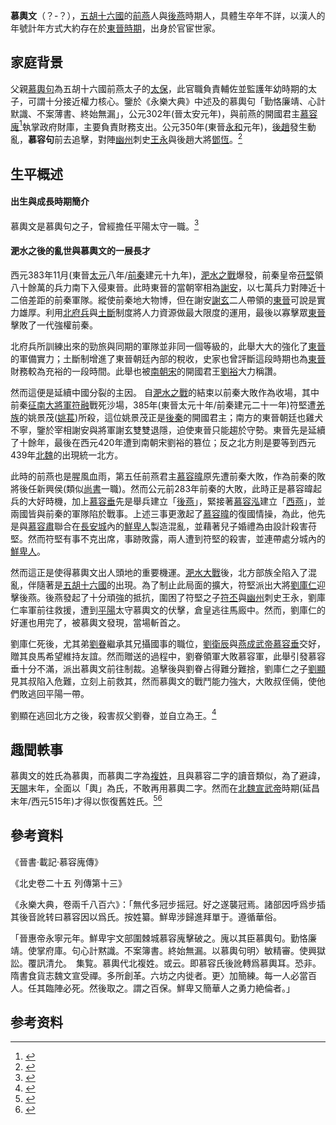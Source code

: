 {{Expert needed|subject=歷史|time=2020-12-13}}

'''慕輿文'''（？-？），[[五胡十六國|五胡十六國]]的[[前燕|前燕]]人與[[後燕|後燕]]時期人，具體生卒年不詳，以漢人的年號計年方式大約存在於[[東晉|東晉時期]]，出身於官宦世家。

== 家庭背景 ==
父親[[慕輿句|慕輿句]]為五胡十六國前燕太子的[[太保|太保]]，此官職負責輔佐並監護年幼時期的太子，可謂十分接近權力核心。鑒於《永樂大典》中述及的慕輿句「勤恪廉靖、心計默識、不案薄書、終始無漏」，公元302年(晉太安元年)，與前燕的開國君主[[慕容廆|慕容廆]]<ref>{{cite web |author1=房玄齡等 |title=晉書 載記 慕容廆傳}}</ref>執掌政府財庫，主要負責財務支出。公元350年(東晉[[永和_(东晋)|永和]]元年)，[[後趙|後趙]]發生動亂，'''慕容句'''前去追擊，對陣[[幽州|幽州]]刺史[[王永|王永]]與後趙大將[[鄧恆|鄧恆]]。<ref>{{cite web |author1=袁樞 |title=通鑒記事本末 慕容據鄴}}</ref>

== 生平概述 ==

====出生與成長時期簡介====

慕輿文是慕輿句之子，曾經擔任平陽太守一職。<ref>{{cite book |author1=徐俊 |title=中國古代王朝和政權名號探源 |publisher=華中師範大學出版社 |location=湖北武昌 |isbn=7-5622-2277-0 |page=104-110 |edition=2000年11月}}</ref>

====淝水之後的亂世與慕輿文的一展長才====

西元383年11月(東晉[[太元_(东晋)|太元]]八年/[[前秦|前秦]]建元十九年)，[[淝水之戰|淝水之戰]]爆發，前秦皇帝[[苻堅|苻堅]]領八十餘萬的兵力南下入侵東晉。此時東晉的當朝宰相為[[謝安|謝安]]，以七萬兵力對陣近十二倍差距的前秦軍隊。縱使前秦地大物博，但在謝安[[謝玄|謝玄]]二人帶領的[[東晉|東晉]]可說是實力雄厚。利用[[北府兵|北府兵]]與[[土斷|土斷]]制度將人力資源做最大限度的運用，最後以寡擊眾[[東晉|東晉]]擊敗了一代強權前秦。

北府兵所訓練出來的勁旅與同期的軍隊並非同一個等級的，此舉大大的強化了[[東晉|東晉]]的軍備實力；土斷制增進了東晉朝廷內部的稅收，史家也曾評斷這段時期也為[[東晉|東晉]]財務較為充裕的一段時間。此舉也被[[南朝宋|南朝宋]]的開國君王[[劉裕|劉裕]]大力稱讚。

然而這便是延續中國分裂的主因。
自[[淝水之戰|淝水之戰]]的結束以前秦大敗作為收場，其中前秦[[征南将军|征南大將軍]][[符融|符融]]戰死沙場，385年(東晉太元十年/前秦建元二十一年)符堅遭[[羌族|羌族]]的姚景茂([[姚萇|姚萇]])所殺，這位姚景茂正是[[後秦|後秦]]的開國君主；南方的東晉朝廷也雞犬不寧，鑒於宰相謝安與將軍謝玄雙雙退隱，迫使東晉只能趨於守勢。東晉先是延續了十餘年，最後在西元420年遭到南朝宋劉裕的篡位；反之北方則是要等到西元439年[[北魏|北魏]]的出現統一北方。

此時的前燕也是腥風血雨，第五任前燕君主[[慕容暐|慕容暐]]原先遭前秦大敗，作為前秦的敗將後任新興侯(類似[[尚書|尚書]]一職)。然而公元前283年前秦的大敗，此時正是慕容暐起兵的大好時機，加上[[慕容垂|慕容垂]]先是舉兵建立「[[後燕|後燕]]」，緊接著[[慕容泓|慕容泓]]建立「[[西燕|西燕]]」，並兩國皆與前秦的軍隊陷於戰事。上述三事更激起了[[慕容暐|慕容暐]]的復國情操，為此，他先是與[[慕容肅|慕容肅]]聯合在[[長安城|長安城]]內的[[鮮卑人|鮮卑人]]製造混亂，並藉著兒子婚禮為由設計殺害苻堅。然而符堅有事不克出席，事跡敗露，兩人遭到符堅的殺害，並連帶處分城內的[[鮮卑人|鮮卑人]]。

然而這正是使得慕輿文出人頭地的重要機運。[[淝水之戰|淝水大戰]]後，北方部族全陷入了混亂，伴隨著是[[五胡十六國|五胡十六國]]的出現。為了制止此局面的擴大，符堅派出大將[[刘库仁|劉庫仁]]迎擊後燕。後燕發起了十分頑強的抵抗，圍困了符堅之子[[符丕|符丕]]與[[幽州|幽州]]刺史王永，劉庫仁率軍前往救援，遭到[[平陽|平陽]]太守慕輿文的伏擊，倉皇逃往馬廄中。然而，劉庫仁的好運也用完了，被慕輿文發現，當場斬首之。

劉庫仁死後，尤其弟[[劉眷|劉眷]]繼承其兄攝國事的職位，[[劉衛辰|劉衛辰]]與[[慕容垂|燕成武帝慕容垂]]交好，贈其良馬希望維持友誼。然而贈送的過程中，劉眷領軍大敗慕容軍，此舉引發慕容垂十分不滿，派出慕輿文前往制裁。追擊後與劉眷占得難分難捨，劉庫仁之子[[劉顯|劉顯]]見其叔陷入危難，立刻上前救其，然而慕輿文的戰鬥能力強大，大敗叔侄倆，使他們敗逃回平陽一帶。

劉顯在逃回北方之後，殺害叔父劉眷，並自立為王。<ref>{{cite book |author1=張大可 |coauthors=韓兆琦 |title=新譯資治通鑑（十四）：晉記二十一至二十八 |publisher=三民 |location=台灣 |isbn=9789571462325 |accessdate=2017年2月}}</ref>

== 趣聞軼事 ==
慕輿文的姓氏為慕輿，而慕輿二字為[[複姓|複姓]]，且與慕容二字的讀音類似，為了避諱，[[天赐_(北魏)|天賜]]末年，全面以「輿」為氏，不敢再用慕輿二字。然而在[[北魏宣武帝|北魏宣武帝]]時期(延昌末年/西元515年)才得以恢復舊姓氏。<ref>{{cite web |author1=解缙 |author2=姚廣孝 |title=永樂大典 卷兩千八百六 |url=https://zh.m.wikisource.org/wiki/%E6%B0%B8%E6%A8%82%E5%A4%A7%E5%85%B8/%E5%8D%B702806 |access-date=2020-11-20 |archive-date=2020-11-28 |archive-url=https://web.archive.org/web/20201128140525/https://zh.m.wikisource.org/wiki/%E6%B0%B8%E6%A8%82%E5%A4%A7%E5%85%B8/%E5%8D%B702806 |dead-url=no }}</ref><ref>{{cite web |author1=李大師 |title=《北史卷二十五 列傳第十三》 |url=http://www.nqxcb.cn/wyw/140287.html|website=唐詩宋詞古詩}}</ref>

== 參考資料 ==
《晉書·載記·慕容廆傳》

《北史卷二十五 列傳第十三》

《永樂大典，卷兩千八百六》：「無代多冠步摇冠。好之遂襲冠焉。諸部因呼爲步插其後音訛转曰慕容因以爲氏。按姓纂。鮮卑涉歸進拜單于。遵循華俗。

「晉惠帝永寧元年。鮮卑宇文部圍棘城慕容廆擊破之。廆以其臣慕輿句。勤恪廉靖。使掌府庫。句心計黙識。不案簿書。終始無漏。以慕輿句明〉敏精審。使興獄訟。覆訊清允。　集覧。慕輿代北複姓。或云。即慕容氏後訛轉爲慕輿耳。恐非。隋書食貨志魏文宣受禪。多所創革。六坊之内徙者。更〉加簡練。每一人必當百人。任其臨陣必死。然後取之。謂之百保。鮮卑又簡華人之勇力絶倫者。」

==参考资料==
{{reflist}}